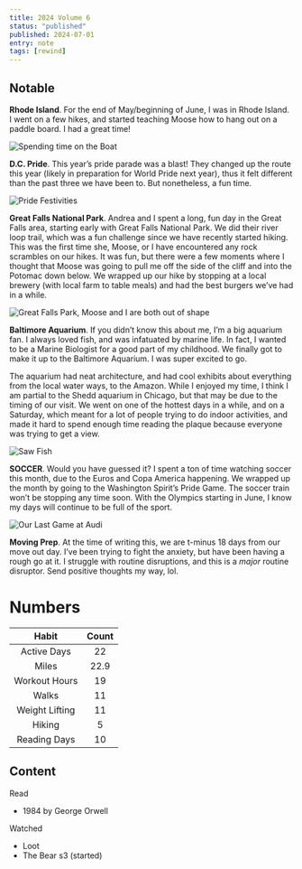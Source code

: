```yaml
---
title: 2024 Volume 6
status: "published"
published: 2024-07-01
entry: note
tags: [rewind]
---
```


## Notable

**Rhode Island**. For the end of May/beginning of June, I was in Rhode Island. I went on a few hikes, and started teaching Moose how to hang out on a paddle board. I had a great time!

![Spending time on the Boat](assets/moose_ri.jpeg)

**D.C. Pride**. This year’s pride parade was a blast! They changed up the route this year (likely in preparation for World Pride next year), thus it felt different than the past three we have been to. But nonetheless, a fun time.

![Pride Festivities](assets/pride.jpeg)

**Great Falls National Park**. Andrea and I spent a long, fun day in the Great Falls area, starting early with Great Falls National Park. We did their river loop trail, which was a fun challenge since we have recently started hiking. This was the first time she, Moose, or I have encountered any rock scrambles on our hikes. It was fun, but there were a few moments where I thought that Moose was going to pull me off the side of the cliff and into the Potomac down below. We wrapped up our hike by stopping at a local brewery (with local farm to table meals) and had the best burgers we’ve had in a while.

![Great Falls Park, Moose and I are both out of shape](assets/hiking.jpeg)

**Baltimore Aquarium**. If you didn’t know this about me, I’m a big aquarium fan. I always loved fish, and was infatuated by marine life. In fact, I wanted to be a Marine Biologist for a good part of my childhood. We finally got to make it up to the Baltimore Aquarium. I was super excited to go.

The aquarium had neat architecture, and had cool exhibits about everything from the local water ways, to the Amazon. While I enjoyed my time, I think I am partial to the Shedd aquarium in Chicago, but that may be due to the timing of our visit. We went on one of the hottest days in a while, and on a Saturday, which meant for a lot of people trying to do indoor activities, and made it hard to spend enough time reading the plaque because everyone was trying to get a view.

![Saw Fish](assets/aquarium.jpeg)

**SOCCER**. Would you have guessed it? I spent a ton of time watching soccer this month, due to the Euros and Copa America happening. We wrapped up the month by going to the Washington Spirit’s Pride Game. The soccer train won’t be stopping any time soon. With the Olympics starting in June, I know my days will continue to be full of the sport.

![Our Last Game at Audi](assets/soccer.jpeg)

**Moving Prep**. At the time of writing this, we are t-minus 18 days from our move out day. I’ve been trying to fight the anxiety, but have been having a rough go at it. I struggle with routine disruptions, and this is a _major_ routine disruptor. Send positive thoughts my way, lol.

# Numbers

|Habit|Count|
|:--:|:--:|
|Active Days|22|
|Miles|22.9|
|Workout Hours|19|
|Walks|11|
|Weight Lifting|11|
|Hiking|5|
|Reading Days|10|

## Content

Read

* 1984 by George Orwell

Watched

* Loot
* The Bear s3 (started)
